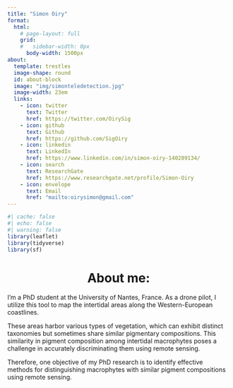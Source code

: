 ```yaml
---
title: "Simon Oiry"
format:
  html:
    # page-layout: full
    grid:
    #   sidebar-width: 0px
      body-width: 1500px
about:
  template: trestles
  image-shape: round
  id: about-block
  image: "img/simonteledetection.jpg"
  image-width: 23em
  links:
    - icon: twitter
      text: Twitter
      href: https://twitter.com/OirySig
    - icon: github
      text: Github
      href: https://github.com/SigOiry
    - icon: linkedin
      text: LinkedIn
      href: https://www.linkedin.com/in/simon-oiry-140289134/
    - icon: search
      text: ResearchGate
      href: https://www.researchgate.net/profile/Simon-Oiry  
    - icon: envelope
      text: Email
      href: "mailto:oirysimon@gmail.com"  
---
```


::: {#about-block}
```r
#| cache: false
#| echo: false
#| warning: false
library(leaflet)
library(tidyverse)
library(sf)
```

# About me: {style="text-align: center"}

I'm a PhD student at the University of Nantes, France. As a drone pilot, I utilize this tool to map the intertidal areas along the Western-European coastlines.

These areas harbor various types of vegetation, which can exhibit distinct taxonomies but sometimes share similar pigmentary compositions. This similarity in pigment composition among intertidal macrophytes poses a challenge in accurately discriminating them using remote sensing.

Therefore, one objective of my PhD research is to identify effective methods for distinguishing macrophytes with similar pigment compositions using remote sensing.

:::


<!-- ::: {.absolute width="1200"} -->
<!-- ## Map of places where I worked -->

<!-- ```{r map} -->
<!-- #| cache: false -->
<!-- #| echo: false -->
<!-- #| warning: false -->

<!-- shp<-read_sf("data/Sites_presentation_EN.shp") %>% -->
<!--   mutate(ID=c(1:nrow(.))) -->

<!-- shp_xy<-data.frame(st_coordinates(st_cast(shp$geometry,"POINT"))) %>% -->
<!--   mutate(ID=c(1:nrow(.))) -->

<!-- df_shp<-shp %>% -->
<!--   dplyr::select(-geometry) %>% -->
<!--   left_join(shp_xy, by="ID") %>% -->
<!--   dplyr::select(-ID) -->

<!-- leaflet(df_shp) %>% -->
<!--   addTiles() %>%  # Add default OpenStreetMap map tiles -->
<!--   setView(lng = 50, lat = 43, zoom = 2) %>% -->
<!--   addMarkers(~X, ~Y, label = df_shp$Name, popup = df_shp$Descr,clusterOptions = markerClusterOptions()) %>% -->
<!--   addProviderTiles(providers$Esri.NatGeoWorldMap) -->



<!-- ``` -->
<!-- ::: -->



